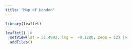 ```yaml
---
title: "Map of London"
---
```


```r
library(leaflet)

leaflet() |> 
  setView(lat = 51.4993, lng =  -0.1280, zoom = 12) |> 
  addTiles()

```
